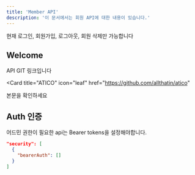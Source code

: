 ```yaml
---
title: 'Member API'
description: '이 문서에서는 회원 API에 대한 내용이 있습니다.'
---
```


<Note>
  현재 로그인, 회원가입, 로그아웃, 회원 삭제만 가능합니다
</Note>

## Welcome

API GIT 링크입니다


<Card
  title="ATICO"
  icon="leaf"
  href="https://github.com/allthatin/atico"
>
  본문을 확인하세요
</Card>

## Auth 인증

어드민 권한이 필요한 api는 Bearer tokens을 설정해야합니다.

```json
"security": [
  {
    "bearerAuth": []
  }
]
```
